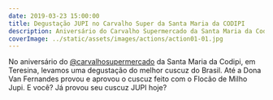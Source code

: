 ```yaml
---
date: 2019-03-23 15:00:00
title: Degustação JUPI no Carvalho Super da Santa Maria da CODIPI
description: Aniversário do Carvalho Supermercado da Santa Maria da Codipi.
coverImage: ../static/assets/images/actions/action01-01.jpg
---
```


No aniversário do <a target="_blank" rel="noopener noreferrer" href="https://www.instagram.com/carvalhosupermercado/">@carvalhosupermercado</a> da Santa Maria da Codipi, em Teresina, levamos uma degustação do melhor cuscuz do Brasil. Até a Dona Van Fernandes provou e aprovou o cuscuz feito com o Flocão de Milho Jupi. E você? Já provou seu cuscuz JUPI hoje?

